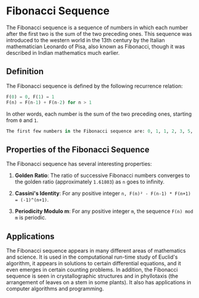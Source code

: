 # Fibonacci Sequence

The Fibonacci sequence is a sequence of numbers in which each number after the first two is the sum of the two preceding ones. This sequence was introduced to the western world in the 13th century by the Italian mathematician Leonardo of Pisa, also known as Fibonacci, though it was described in Indian mathematics much earlier.

## Definition

The Fibonacci sequence is defined by the following recurrence relation:
```python
F(0) = 0, F(1) = 1
F(n) = F(n-1) + F(n-2) for n > 1
```
In other words, each number is the sum of the two preceding ones, starting from `0` and `1`. 
```python
The first few numbers in the Fibonacci sequence are: 0, 1, 1, 2, 3, 5, 8, 13, 21, 34, 55, ...
```
## Properties of the Fibonacci Sequence

The Fibonacci sequence has several interesting properties:

1. **Golden Ratio**: The ratio of successive Fibonacci numbers converges to the golden ratio (approximately `1.61803`) as `n` goes to infinity.

2. **Cassini's Identity**: For any positive integer `n, F(n)² - F(n-1) * F(n+1) = (-1)^(n+1)`.

3. **Periodicity Modulo m**: For any positive integer `m`, the sequence `F(n) mod m` is periodic.

## Applications

The Fibonacci sequence appears in many different areas of mathematics and science. It is used in the computational run-time study of Euclid's algorithm, it appears in solutions to certain differential equations, and it even emerges in certain counting problems. In addition, the Fibonacci sequence is seen in crystallographic structures and in phyllotaxis (the arrangement of leaves on a stem in some plants). It also has applications in computer algorithms and programming.
